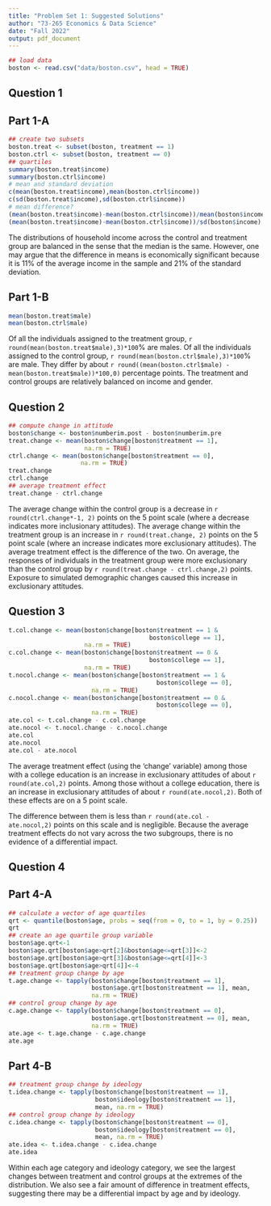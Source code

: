 ```yaml
---
title: "Problem Set 1: Suggested Solutions"
author: "73-265 Economics & Data Science"
date: "Fall 2022"
output: pdf_document
---
```


```r
## load data
boston <- read.csv("data/boston.csv", head = TRUE)
```
 
## Question 1

## Part 1-A
```r
## create two subsets
boston.treat <- subset(boston, treatment == 1)
boston.ctrl <- subset(boston, treatment == 0)
## quartiles
summary(boston.treat$income)
summary(boston.ctrl$income)  
# mean and standard deviation
c(mean(boston.treat$income),mean(boston.ctrl$income))
c(sd(boston.treat$income),sd(boston.ctrl$income))
# mean difference?
(mean(boston.treat$income)-mean(boston.ctrl$income))/mean(boston$income)
(mean(boston.treat$income)-mean(boston.ctrl$income))/sd(boston$income)
```
    
The distributions of household income across the control and treatment group are
balanced in the sense that the median is the same. However, one may argue that 
the difference in means is economically
significant because it is 11% of the average income in the sample
and 21% of the standard deviation.

## Part 1-B
```r
mean(boston.treat$male)
mean(boston.ctrl$male)
```

Of all the individuals assigned to the treatment group,
`r round(mean(boston.treat$male),3)*100`% are males. Of all the
individuals assigned to the control group,
`r round(mean(boston.ctrl$male),3)*100`%
are male. They differ by about
`r round((mean(boston.ctrl$male) -
  mean(boston.treat$male))*100,0)`
percentage points. The treatment and control groups are relatively
balanced on income and gender.  

## Question 2

```r
## compute change in attitude
boston$change <- boston$numberim.post - boston$numberim.pre
treat.change <- mean(boston$change[boston$treatment == 1],
                     na.rm = TRUE)
ctrl.change <- mean(boston$change[boston$treatment == 0],
                    na.rm = TRUE)
treat.change
ctrl.change
## average treatment effect
treat.change - ctrl.change
```
    
The average change within the control group is a decrease in
`r round(ctrl.change*-1, 2)` points on the 5 point scale (where a decrease
indicates more inclusionary attitudes). The average change within the
treatment group is an increase in `r round(treat.change, 2)` points on the 5
point scale (where an increase indicates more exclusionary
attitudes). The average treatment effect is the difference of the
two. On average, the responses of individuals in the treatment group
were more exclusionary than the control group by
`r round(treat.change - ctrl.change,2)` points. Exposure to
simulated demographic changes caused this increase in exclusionary
attitudes.

## Question 3

```r
t.col.change <- mean(boston$change[boston$treatment == 1 &
                                       boston$college == 1],
                     na.rm = TRUE)
c.col.change <- mean(boston$change[boston$treatment == 0 &
                                       boston$college == 1],
                     na.rm = TRUE)
t.nocol.change <- mean(boston$change[boston$treatment == 1 &
                                         boston$college == 0],
                       na.rm = TRUE)
c.nocol.change <- mean(boston$change[boston$treatment == 0 &
                                         boston$college == 0],
                       na.rm = TRUE)
ate.col <- t.col.change - c.col.change
ate.nocol <- t.nocol.change - c.nocol.change
ate.col
ate.nocol
ate.col - ate.nocol
```
    
The average treatment effect (using the 'change' variable) among
those with a college education is an increase in exclusionary
attitudes of about `r round(ate.col,2)` points. Among those
without a college education, there is an increase in exclusionary
attitudes of about `r round(ate.nocol,2)`. Both of these effects
are on a 5 point scale.

The difference between them is less than `r round(ate.col -
  ate.nocol,2)` points on this scale and is negligible. Because the
average treatment effects do not vary across the two subgroups, there
is no evidence of a differential impact.

## Question 4

## Part 4-A

```r
## calculate a vector of age quartiles
qrt <- quantile(boston$age, probs = seq(from = 0, to = 1, by = 0.25)) 
qrt
## create an age quartile group variable
boston$age.qrt<-1
boston$age.qrt[boston$age>qrt[2]&boston$age<=qrt[3]]<-2
boston$age.qrt[boston$age>qrt[3]&boston$age<=qrt[4]]<-3
boston$age.qrt[boston$age>qrt[4]]<-4
## treatment group change by age
t.age.change <- tapply(boston$change[boston$treatment == 1], 
                       boston$age.qrt[boston$treatment == 1], mean, 
                       na.rm = TRUE)
## control group change by age
c.age.change <- tapply(boston$change[boston$treatment == 0], 
                       boston$age.qrt[boston$treatment == 0], mean, 
                       na.rm = TRUE)
ate.age <- t.age.change - c.age.change
ate.age
```

## Part 4-B
```r
## treatment group change by ideology
t.idea.change <- tapply(boston$change[boston$treatment == 1],
                        boston$ideology[boston$treatment == 1],
                        mean, na.rm = TRUE)
## control group change by ideology
c.idea.change <- tapply(boston$change[boston$treatment == 0],
                        boston$ideology[boston$treatment == 0],
                        mean, na.rm = TRUE)
ate.idea <- t.idea.change - c.idea.change
ate.idea
```
    
Within each age category and ideology category, we see the largest
changes between treatment and control groups at the extremes of the
distribution. We also see a fair amount of difference in treatment
effects, suggesting there may be a differential impact by age and by
ideology.

    

